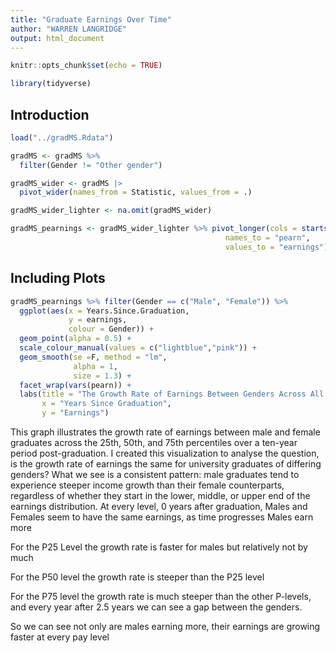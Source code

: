 ```yaml
---
title: "Graduate Earnings Over Time"
author: "WARREN LANGRIDGE"
output: html_document
---
```


```r
knitr::opts_chunk$set(echo = TRUE)
```

```r
library(tidyverse)
```

## Introduction


```r

load("../gradMS.Rdata")

gradMS <- gradMS %>%
  filter(Gender != "Other gender") 

gradMS_wider <- gradMS |>
  pivot_wider(names_from = Statistic, values_from = .)

gradMS_wider_lighter <- na.omit(gradMS_wider)

gradMS_pearnings <- gradMS_wider_lighter %>% pivot_longer(cols = starts_with("P"),
                                                names_to = "pearn",
                                                values_to = "earnings")

```

## Including Plots


```r
gradMS_pearnings %>% filter(Gender == c("Male", "Female")) %>% 
  ggplot(aes(x = Years.Since.Graduation, 
             y = earnings,
             colour = Gender)) +
  geom_point(alpha = 0.5) +
  scale_colour_manual(values = c("lightblue","pink")) +
  geom_smooth(se =F, method = "lm", 
              alpha = 1,
              size = 1.3) +
  facet_wrap(vars(pearn)) +
  labs(title = "The Growth Rate of Earnings Between Genders Across All Pay Levels",
       x = "Years Since Graduation",
       y = "Earnings")
```

This graph illustrates the growth rate of earnings between male and female graduates across the 25th, 50th, and 75th percentiles over a ten-year period post-graduation. 
I created this visualization to analyse the question, is the growth rate of earnings the same for university graduates of differing genders? 
What we see is a consistent pattern: male graduates tend to experience steeper income growth than their female counterparts, regardless of whether they start in the lower, middle, or upper end of the earnings distribution.
At every level, 0 years after graduation, Males and Females seem to have the same earnings, as time progresses Males earn more 

For the P25 Level the growth rate is faster for males but relatively not by much 

For the P50 level the growth rate is steeper than the P25 level 

For the P75 level the growth rate is much steeper than the other P-levels, and every year after 2.5 years we can see a gap between the genders.  

So we can see not only are males earning more, their earnings are growing faster at every pay level